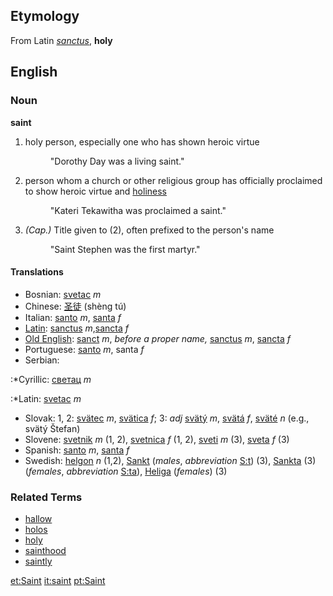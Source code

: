 ==Etymology==
From Latin ''[[sanctus]]'', '''holy'''

==English==
===Noun===
'''saint'''

# holy person, especially one who has shown heroic virtue
#: "Dorothy Day was a living saint."
# person whom a church or other religious group has officially proclaimed to show heroic virtue and [[holiness]] 
#: "Kateri Tekawitha was proclaimed a saint."
# ''(Cap.)'' Title given to (2), often prefixed to the person's name
#: "Saint Stephen was the first martyr."

====Translations====
*Bosnian: [[svetac]] ''m''
*Chinese: [[圣徒]] (shèng tú)
*Italian: [[santo]] ''m'', [[santa]] ''f''
*[[Latin]]: [[sanctus]] ''m'',[[sancta]] ''f''
*[[Old English]]: [[sanct]] ''m'', ''before a proper name,'' [[sanctus]] ''m'', [[sancta]] ''f''
*Portuguese: [[santo]] ''m'', santa ''f''
*Serbian:
:*Cyrillic: [[светац]] ''m''
:*Latin: [[svetac]] ''m''
*Slovak: 1, 2: [[svätec]] ''m'', [[svätica]] ''f''; 3: ''adj'' [[svätý]] ''m'', [[svätá]] ''f'', [[sväté]] ''n'' (e.g., svätý Štefan)
*Slovene: [[svetnik]] ''m'' (1, 2), [[svetnica]] ''f'' (1, 2), [[sveti]] ''m'' (3), [[sveta]] ''f'' (3)
*Spanish: [[santo]] ''m'', [[santa]] ''f''
*Swedish: [[helgon]] ''n'' (1,2), [[Sankt]] (''males'', ''abbreviation'' [[S:t]]) (3), [[Sankta]] (3) (''females'', ''abbreviation'' [[S:ta]]), [[Heliga]] (''females'') (3)

===Related Terms===
*[[hallow]]
*[[holos]]
*[[holy]]
*[[sainthood]]
*[[saintly]]

[[et:Saint]]
[[it:saint]]
[[pt:Saint]]